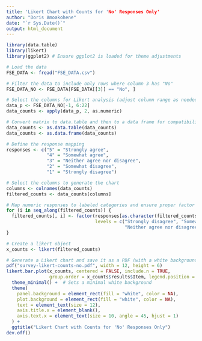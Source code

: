 ```yaml
---
title: 'Likert Chart with Counts for 'No' Responses Only'
author: "Doris Amoakohene"
date: "`r Sys.Date()`"
output: html_document
---
```


```r
library(data.table)
library(likert)
library(ggplot2) # Ensure ggplot2 is loaded for theme adjustments

# Load the data
FSE_DATA <- fread("FSE_DATA.csv")

# Filter the data to include only rows where column 3 has "No"
FSE_DATA_NO <- FSE_DATA[FSE_DATA[[3]] == "No", ] 

# Select the columns for Likert analysis (adjust column range as needed)
data_p <- FSE_DATA_NO[-1, 6:22] 
data_counts <- apply(data_p, 2, as.numeric)

# Convert matrix to data.table and then to a data frame for compatibility with likert
data_counts <- as.data.table(data_counts)
data_counts <- as.data.frame(data_counts)

# Define the response mapping
responses <- c("5" = "Strongly agree", 
               "4" = "Somewhat agree", 
               "3" = "Neither agree nor disagree", 
               "2" = "Somewhat disagree", 
               "1" = "Strongly disagree")

# Select the columns to generate the chart
columns <- colnames(data_counts)
filtered_counts <- data_counts[columns]

# Map numeric responses to labeled categories and ensure proper factor levels
for (i in seq_along(filtered_counts)) {
  filtered_counts[, i] <- factor(responses[as.character(filtered_counts[, i])], 
                                 levels = c("Strongly disagree", "Somewhat disagree", 
                                            "Neither agree nor disagree", "Somewhat agree", "Strongly agree"))
}

# Create a likert object
x_counts <- likert(filtered_counts)

# Generate a Likert chart and save it as a PDF (with a white background)
pdf("survey-likert-counts-no.pdf", width = 12, height = 6)
likert.bar.plot(x_counts, centered = FALSE, include.n = TRUE, 
                group.order = x_counts$results$Item, legend.position = "right") +
  theme_minimal() +  # Sets a minimal white background
  theme(
    panel.background = element_rect(fill = "white", color = NA),
    plot.background = element_rect(fill = "white", color = NA),
    text = element_text(size = 12),
    axis.title.x = element_blank(),
    axis.text.x = element_text(size = 10, angle = 45, hjust = 1)
  ) +
  ggtitle("Likert Chart with Counts for 'No' Responses Only")
dev.off()

```

